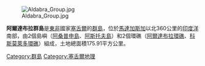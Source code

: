 [[Image:Aldabra_Group.jpg|right]]

'''阿爾達布拉群島'''是[[東非|東非]]國家[[塞舌爾|塞舌爾]]的[[群島|群島]]，位於[[馬達加斯加|馬達加斯加]]以北360公里的[[印度洋|印度洋]]南部，由2個島嶼（[[阿桑普申島|阿桑普申島]]、[[阿斯托夫島|阿斯托夫島]]）和2個環礁（[[阿爾達布拉環礁|阿爾達布拉環礁]]、[[科斯莫萊多環礁|科斯莫萊多環礁]]）組成，土地總面積175.91平方公里。

{{Coord|9|42|S|47|3|E|display=title}}

[[Category:群島|Category:群島]]
[[Category:塞舌爾地理|Category:塞舌爾地理]]

{{Seychelles-stub}}